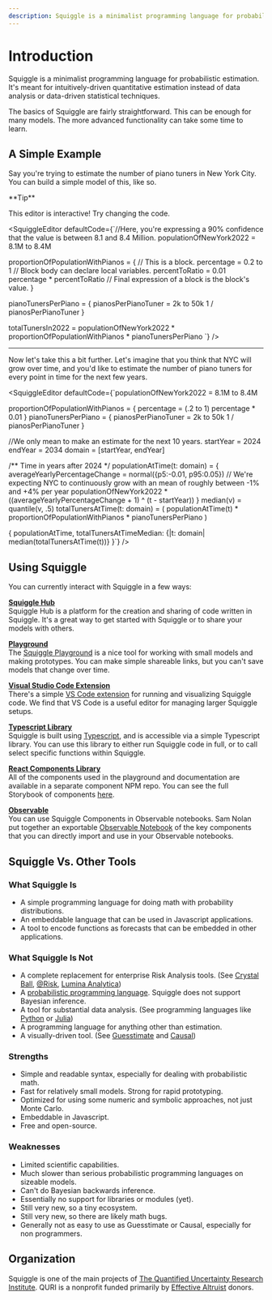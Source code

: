 ```yaml
---
description: Squiggle is a minimalist programming language for probabilistic estimation. It's meant for intuitively-driven quantitative estimation instead of data analysis or data-driven statistical techniques.
---
```


# Introduction

Squiggle is a minimalist programming language for probabilistic estimation. It's meant for intuitively-driven quantitative estimation instead of data analysis or data-driven statistical techniques.

The basics of Squiggle are fairly straightforward. This can be enough for many models. The more advanced functionality can take some time to learn.

## A Simple Example

Say you're trying to estimate the number of piano tuners in New York City. You can build a simple model of this, like so.  

<Callout>
  **Tip**
  <p>
    This editor is interactive! Try changing the code.
  </p>
</Callout>

<SquiggleEditor
  defaultCode={`//Here, you're expressing a 90% confidence that the value is between 8.1 and 8.4 Million.
populationOfNewYork2022 = 8.1M to 8.4M

proportionOfPopulationWithPianos = {
  // This is a block.
  percentage = 0.2 to 1 // Block body can declare local variables.
  percentToRatio = 0.01
  percentage * percentToRatio // Final expression of a block is the block's value.
}

pianoTunersPerPiano = {
  pianosPerPianoTuner = 2k to 50k
  1 / pianosPerPianoTuner
}

totalTunersIn2022 = populationOfNewYork2022 * proportionOfPopulationWithPianos *
pianoTunersPerPiano
`}
/>

---

Now let's take this a bit further. Let's imagine that you think that NYC will grow over time, and you'd like to estimate the number of piano tuners for every point in time for the next few years.

<SquiggleEditor
  defaultCode={`populationOfNewYork2022 = 8.1M to 8.4M

proportionOfPopulationWithPianos = {
    percentage = (.2 to 1)
    percentage * 0.01
}
pianoTunersPerPiano = {
    pianosPerPianoTuner = 2k to 50k
    1 / pianosPerPianoTuner
}

//We only mean to make an estimate for the next 10 years.
startYear = 2024
endYear = 2034
domain = [startYear, endYear]

/** Time in years after 2024 */
populationAtTime(t: domain) = {
    averageYearlyPercentageChange = normal({p5:-0.01, p95:0.05}) // We're expecting NYC to continuously grow with an mean of roughly between -1% and +4% per year
    populationOfNewYork2022 * ((averageYearlyPercentageChange + 1) ^ (t - startYear))
}
median(v) = quantile(v, .5)
totalTunersAtTime(t: domain) = (
  populationAtTime(t) *
  proportionOfPopulationWithPianos *
  pianoTunersPerPiano
)

{
    populationAtTime,
    totalTunersAtTimeMedian: {|t: domain| median(totalTunersAtTime(t))}
}`}
/>

## Using Squiggle

You can currently interact with Squiggle in a few ways:

**[Squiggle Hub](https://squigglehub.org/)**  
Squiggle Hub is a platform for the creation and sharing of code written in Squiggle. It's a great way to get started with Squiggle or to share your models with others.

**[Playground](/playground)**  
The [Squiggle Playground](/playground) is a nice tool for working with small models and making prototypes. You can make simple shareable links, but you can't save models that change over time.

**[Visual Studio Code Extension](https://marketplace.visualstudio.com/items?itemName=QURI.vscode-squiggle)**  
There's a simple [VS Code extension](https://marketplace.visualstudio.com/items?itemName=QURI.vscode-squiggle) for running and visualizing Squiggle code. We find that VS Code is a useful editor for managing larger Squiggle setups.

**[Typescript Library](https://www.npmjs.com/package/@quri/squiggle-lang)**  
Squiggle is built using [Typescript](https://www.typescriptlang.org/), and is accessible via a simple Typescript library. You can use this library to either run Squiggle code in full, or to call select specific functions within Squiggle.

**[React Components Library](https://www.npmjs.com/package/@quri/squiggle-components)**  
All of the components used in the playground and documentation are available in a separate component NPM repo. You can see the full Storybook of components [here](https://components.squiggle-language.com).

**[Observable](https://observablehq.com/@hazelfire/squiggle)**  
You can use Squiggle Components in Observable notebooks. Sam Nolan put together an exportable [Observable Notebook](https://observablehq.com/@hazelfire/squiggle) of the key components that you can directly import and use in your Observable notebooks.

## Squiggle Vs. Other Tools

### What Squiggle Is

- A simple programming language for doing math with probability distributions.
- An embeddable language that can be used in Javascript applications.
- A tool to encode functions as forecasts that can be embedded in other applications.

### What Squiggle Is Not

- A complete replacement for enterprise Risk Analysis tools. (See [Crystal Ball](https://www.oracle.com/applications/crystalball/), [@Risk](https://www.palisade.com/risk/), [Lumina Analytica](https://lumina.com/))
- A [probabilistic programming language](https://en.wikipedia.org/wiki/Probabilistic_programming). Squiggle does not support Bayesian inference.
- A tool for substantial data analysis. (See programming languages like [Python](https://www.python.org/) or [Julia](https://julialang.org/))
- A programming language for anything other than estimation.
- A visually-driven tool. (See [Guesstimate](https://www.getguesstimate.com/) and [Causal](https://causal.app/))

### Strengths

- Simple and readable syntax, especially for dealing with probabilistic math.
- Fast for relatively small models. Strong for rapid prototyping.
- Optimized for using some numeric and symbolic approaches, not just Monte Carlo.
- Embeddable in Javascript.
- Free and open-source.

### Weaknesses

- Limited scientific capabilities.
- Much slower than serious probabilistic programming languages on sizeable models.
- Can't do Bayesian backwards inference.
- Essentially no support for libraries or modules (yet).
- Still very new, so a tiny ecosystem.
- Still very new, so there are likely math bugs.
- Generally not as easy to use as Guesstimate or Causal, especially for non programmers.

## Organization

Squiggle is one of the main projects of [The Quantified Uncertainty Research Institute](https://quantifieduncertainty.org/). QURI is a nonprofit funded primarily by [Effective Altruist](https://www.effectivealtruism.org/) donors.
